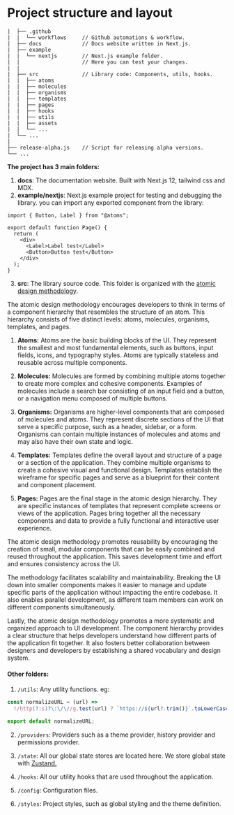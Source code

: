 # Project structure and layout

```
|  ├── .github
|  |  └── workflows     // Github automations & workflow.
|  ├── docs             // Docs website written in Next.js.
|  ├── example
|  |  └── nextjs        // Next.js example folder.
|  |                    // Here you can test your changes.
|  |
|  ├── src              // Library code: Components, utils, hooks.
|  |  ├── atoms
|  |  ├── molecules
|  |  ├── organisms
|  |  ├── templates
|  |  ├── pages
|  |  ├── hooks
|  |  ├── utils
|  |  ├── assets
|  |  └── ...
|  └── ...
|
├── release-alpha.js    // Script for releasing alpha versions.
└── ...
```

**The project has 3 main folders:**

1. **docs**: The documentation website. Built with Next.js 12, tailwind css and MDX.
2. **example/nextjs**: Next.js example project for testing and debugging the library. you can import any exported component from the library:

```tsx title="example/nextjs/pages/index.tsx"
import { Button, Label } from "@atoms";

export default function Page() {
  return (
    <div>
      <Label>Label test</Label>
      <Button>Button test</Button>
    </div>
  );
}
```

3. **src**: The library source code. This folder is organized with the [atomic design methodology](https://atomicdesign.bradfrost.com/).

The atomic design methodology encourages developers to think in terms of a component hierarchy that resembles the structure of an atom. This hierarchy consists of five distinct levels: atoms, molecules, organisms, templates, and pages.

1. **Atoms:** Atoms are the basic building blocks of the UI. They represent the smallest and most fundamental elements, such as buttons, input fields, icons, and typography styles. Atoms are typically stateless and reusable across multiple components.

2. **Molecules:** Molecules are formed by combining multiple atoms together to create more complex and cohesive components. Examples of molecules include a search bar consisting of an input field and a button, or a navigation menu composed of multiple buttons.

3. **Organisms:** Organisms are higher-level components that are composed of molecules and atoms. They represent discrete sections of the UI that serve a specific purpose, such as a header, sidebar, or a form. Organisms can contain multiple instances of molecules and atoms and may also have their own state and logic.

4. **Templates:** Templates define the overall layout and structure of a page or a section of the application. They combine multiple organisms to create a cohesive visual and functional design. Templates establish the wireframe for specific pages and serve as a blueprint for their content and component placement.

5. **Pages:** Pages are the final stage in the atomic design hierarchy. They are specific instances of templates that represent complete screens or views of the application. Pages bring together all the necessary components and data to provide a fully functional and interactive user experience.

The atomic design methodology promotes reusability by encouraging the creation of small, modular components that can be easily combined and reused throughout the application. This saves development time and effort and ensures consistency across the UI.

The methodology facilitates scalability and maintainability. Breaking the UI down into smaller components makes it easier to manage and update specific parts of the application without impacting the entire codebase. It also enables parallel development, as different team members can work on different components simultaneously.

Lastly, the atomic design methodology promotes a more systematic and organized approach to UI development. The component hierarchy provides a clear structure that helps developers understand how different parts of the application fit together. It also fosters better collaboration between designers and developers by establishing a shared vocabulary and design system.

#### Other folders:

1. `/utils`: Any utility functions. eg:

```ts title="src/utils/normalizeURL"
const normalizeURL = (url) =>
  !/http(?:s)?\:\/\//g.test(url) ? `https://${url?.trim()}`.toLowerCase() : url;

export default normalizeURL;
```

2. `/providers`: Providers such as a theme provider, history provider and permissions provider.

3. `/state`: All our global state stores are located here. We store global state with [Zustand.](https://github.com/pmndrs/zustand)

4. `/hooks`: All our utility hooks that are used throughout the application.

5. `/config`: Configuration files.

6. `/styles`: Project styles, such as global styling and the theme definition.
